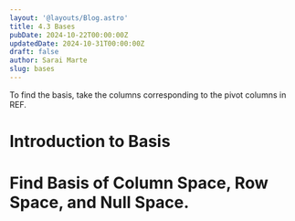 ```yaml
---
layout: '@layouts/Blog.astro'
title: 4.3 Bases
pubDate: 2024-10-22T00:00:00Z 
updatedDate: 2024-10-31T00:00:00Z 
draft: false
author: Sarai Marte
slug: bases
---
```


<Latex formula="
A = \begin{bmatrix}
1 & 2 & 0 & 3 \\
1 & 2 & 0 & 3 \\
0 & 0 & 1 & 2 \\
\end{bmatrix}
"/>

<Rulebox>

To find the basis, take the columns corresponding to the pivot columns in REF.

</Rulebox>


# Introduction to Basis

# Find Basis of Column Space, Row Space, and Null Space. 


























